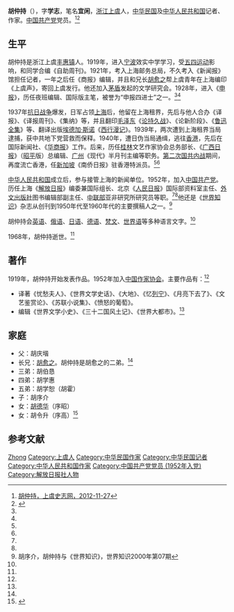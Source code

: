 '''胡仲持'''（{{bd|1900年|2月25日|1968年|}}），字'''学志'''，笔名'''宜闲'''，[[浙江|浙江]][[上虞|上虞]]人，[[中华民国|中华民国]]及[[中华人民共和国|中华人民共和国]]记者、作家。[[中国共产党|中国共产党]]党员。<ref name=syszw>[http://syszw.gov.cn/newsview.aspx?ID=467 胡仲持，上虞史志网，2012-11-27]{{dead link|date=2018年4月 |bot=InternetArchiveBot |fix-attempted=yes }}</ref><ref name=zgzjw>{{Cite web |url=http://www.chinawriter.com.cn/zxhy/member/8876.shtml |title=胡仲持 (1900～1968)，中国作家网，于2015-05-01查阅 |access-date=2015-05-01 |archive-date=2018-08-13 |archive-url=https://web.archive.org/web/20180813155959/http://www.chinawriter.com.cn/zxhy/member/8876.shtml |dead-url=yes }}</ref>

== 生平 ==
胡仲持是浙江上虞[[丰惠镇|丰惠镇]]人。1919年，进入[[宁波|宁波]]效实中学学习，受[[五四运动|五四运动]]影响，和同学合编《自助周刊》。1921年，考入上海邮务总局，不久考入《新闻报》馆担任记者，一年之后任《商报》编辑，并且和兄长[[胡愈之|胡愈之]]帮上虞青年在上海编印《上虞声》，寄回上虞发行。他还加入[[茅盾|茅盾]]发起的文学研究会。1928年，进入《[[申报|申报]]》，历任夜班编辑、国际版主笔，被誉为“申报四进士”之一。<ref name=syszw/><ref name=zgzjw/>

1937年[[抗日战争|抗日战争]]爆发，日军占领[[上海|上海]]后，他留在上海租界，先后与他人合办《译报》、《译报周刊》、《集纳》等，并且翻印[[毛泽东|毛泽东]]《[[论持久战|论持久战]]》、《论新阶段》、《[[鲁迅全集|鲁迅全集]]》等、翻译出版[[埃德加·斯诺|埃德加·斯诺]]《[[西行漫记|西行漫记]]》。1939年，两次遭到上海租界当局逮捕，获中共地下党营救而保释。1940年，遭日伪当局通缉，逃往[[香港|香港]]，先后在国际新闻社、《[[华商报_(香港)|华商报]]》工作。后来，历任[[桂林|桂林]]文艺作家协会总务部长、《[[广西日报|广西日报]]》（[[昭平|昭平]]版）总编辑、[[广州|广州]]《现代》半月刊主编等职务。[[第二次国共内战|第二次国共内战]]期间，再度流亡香港，任[[新加坡|新加坡]]《南侨日报》驻香港特派员。<ref name=syszw/><ref name=zgzjw/>

[[中华人民共和国|中华人民共和国]]成立后，参与接管上海的新闻单位。1952年，加入[[中国共产党|中国共产党]]。历任上海《[[解放日报|解放日报]]》编委兼国际组长、北京《[[人民日报|人民日报]]》国际部资料室主任、[[外文出版社|外文出版社]]图书编辑部副主任、[[中联部|中联部]]亚非研究所研究员等职。<ref name=syszw/><ref name=zgzjw/>他还是《[[世界知识|世界知识]]》杂志从创刊到1950年代至1960年代的主要撰稿人之一。<ref>胡序介，胡仲持与《世界知识》，世界知识2000年第07期</ref>

胡仲持会[[英语|英语]]、[[俄语|俄语]]、[[日语|日语]]、[[德语|德语]]、[[梵文|梵文]]、[[世界语|世界语]]等多种语言文字。<ref name=syszw/>

1968年，胡仲持逝世。<ref name=zgzjw/>

== 著作 ==
1919年，胡仲持开始发表作品。1952年加入[[中国作家协会|中国作家协会]]。主要作品有：<ref name=zgzjw/>
*译著《忧愁夫人》、《世界文学史话》、《大地》、《忆[[列宁|列宁]]》、《月亮下去了》、《文艺鉴赏论》、《苏联小说集》、《愤怒的葡萄》。
*编辑《世界文学小史》、《三十二国风土记》、《世界大都市》。<ref name=zgzjw/>

== 家庭 ==
* 父：胡庆堦
* 长兄：[[胡愈之|胡愈之]]。胡仲持是胡愈之的二弟。<ref name=syszw/>
* 三弟：胡伯恳
* 四弟：胡学惠
* 五弟：胡学恕（胡霍）
* 子：胡序介
* 女：[[胡德华|胡德华]]（序昭）
* 女：胡令升（序高）<ref>{{Cite web |url=http://synews.zjol.com.cn/synews/system/2010/03/22/011948902.shtml |title=胡愈之与春晖，上虞新闻网，2010-03-22 |access-date=2015-05-01 |archive-date=2020-03-02 |archive-url=https://web.archive.org/web/20200302125117/http://synews.zjol.com.cn/synews/system/2010/03/22/011948902.shtml |dead-url=no }}</ref>

== 参考文献 ==
{{reflist}}

{{Authority control}}
{{DEFAULTSORT:Hu胡}}
[[Category:胡姓|Zhong]]
[[Category:上虞人|Category:上虞人]]
[[Category:中华民国作家|Category:中华民国作家]]
[[Category:中华民国记者|Category:中华民国记者]]
[[Category:中华人民共和国作家|Category:中华人民共和国作家]]
[[Category:中国共产党党员_(1952年入党)|Category:中国共产党党员 (1952年入党)]]
[[Category:解放日报社人物|Category:解放日报社人物]]
